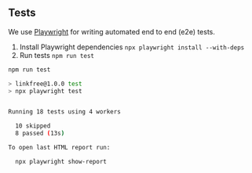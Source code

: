 
## Tests

We use [Playwright](http://playwright.dev) for writing automated end to end (e2e) tests.

1. Install Playwright dependencies `npx playwright install --with-deps`
1. Run tests `npm run test`

```bash
npm run test

> linkfree@1.0.0 test
> npx playwright test


Running 18 tests using 4 workers

  10 skipped
  8 passed (13s)

To open last HTML report run:

  npx playwright show-report
```

